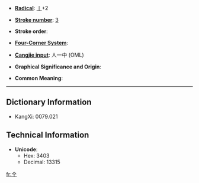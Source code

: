 * '''[[Wiktionary:Chinese radical index| Radical]]''': [[Wiktionary:Chinese radical index 丨|丨]]+2

* '''[[Wiktionary:Chinese total strokes index|Stroke number]]''': [[Wiktionary:Chinese total strokes index 3|3]]

* '''Stroke order''': 

* '''[[Wiktionary:Chinese four corner index|Four-Corner System]]''': 

* '''[[Wiktionary:Chinese Cangjie index|Cangjie input]]''': 人一中 (OML)

* '''Graphical Significance and Origin''': 

* '''Common Meaning''': 

----

== Dictionary Information ==

* KangXi: 0079.021

== Technical Information ==

* '''Unicode''':
** Hex: 3403
** Decimal: 13315

[[fr:㐃]]